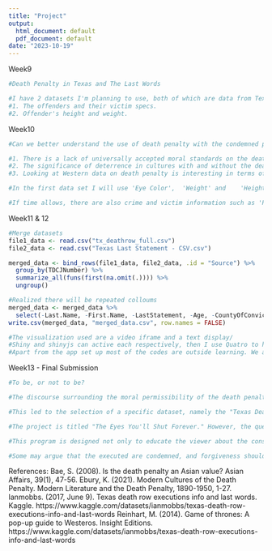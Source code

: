 ```yaml
---
title: "Project"
output:
  html_document: default
  pdf_document: default
date: "2023-10-19"
---
```


Week9
```r
#Death Penalty in Texas and The Last Words

#I have 2 datasets I'm planning to use, both of which are data from Texas and have offender's last words.
#1. The offenders and their victim specs. 
#2. Offender's height and weight.
```

Week10
```r
#Can we better understand the use of death penalty with the condemned persons' last words?

#1. There is a lack of universally accepted moral standards on the death penalty: proponents advocate for its role in upholding moral duty and legal principles, while opponents assert it violates the salinity of life (Pojman & Reiman, 1998). There need to be some other more cultural/case-by-case considerations rather than mere moral high ground.
#2. The significance of deterrence in cultures with and without the death penalty are very different. Jurisdictions like Southern American state Tennessee employs 'death row' not only to signify the gravity of investigations but also to serve as a deterrent, sometimes without performing actual executions (Wright, 1991). With the visualized presentation on the last words, I believe it will further enhance the deterrence effect of using death penalty and inform the public about the serious crimes.
#3. Looking at Western data on death penalty is interesting in terms of how in the ideological conflict, they would usually accuse the Eastern culture as 'uncivilized' and 'morally impermissible' that the latter would still execute people (Feng, 2007). This is evidenced in the Disney version(s) of Mulan suggests that women soldiers in ancient China faced death sentences, contradicting historical evidence (Goh, 2021). The current death penalty debate is deeply grounded in Western values and there is expected to have appealing findings at the end of the project as the data mining proceeds.

#In the first data set I will use 'Eye Color',	'Weight' and	'Height' and 'Last Statement' to vividly present the offender's character with variations. In addition, the second dataset's 'Offender Information Link' and 'Last Statement Link' will be incorporated for the viewer to find out more about the offender to inform the viewer the incident once they feel touched reading the last statement. I can merge the two datasets into one using the 'TDCJ Number' and verify the 'Last Name' and	'First Name'. The 'Date Received' and	'Execution Date' can showcase the investigation process and the deterrence effect of death penalty with a plot.

#If time allows, there are also crime and victim information such as 'Previous Crime (0=No, 1=Yes),	Co-defendants,	Number of victim,	White victim,	Hispanic victim,	Black victim,	Victim of other races,	Female victim and	Male victim' to use.
```

Week11 & 12
```r
#Merge datasets
file1_data <- read.csv("tx_deathrow_full.csv")
file2_data <- read.csv("Texas Last Statement - CSV.csv")

merged_data <- bind_rows(file1_data, file2_data, .id = "Source") %>%
  group_by(TDCJNumber) %>%
  summarize_all(funs(first(na.omit(.)))) %>%
  ungroup()

#Realized there will be repeated colloums
merged_data <- merged_data %>%
  select(-Last.Name, -First.Name, -LastStatement, -Age, -CountyOfConviction, -EducationLevel, -NativeCounty)
write.csv(merged_data, "merged_data.csv", row.names = FALSE)

#The visualization used are a video iframe and a text display/
#Shiny and shinyjs can active each respectively, then I use Quatro to hold the app on my website.
#Apart from the app set up most of the codes are outside learning. We also explored the possibility of using packages that can directly enable drawing in R, but due to its significantly learning curve I used Shiny as a compomized but functional solution.
```

Week13 - Final Submission
```r
#To be, or not to be?

#The discourse surrounding the moral permissibility of the death penalty is a perennial topic, generating impassioned debates on ethical, legal, and philosophical grounds (Pojman and Reiman, 1998). While the arguments often traverse terrain such as human rights, justice, and the efficacy of deterrence, this essay aims to cast a spotlight on a facet frequently overshadowed: the cultural dimension. Ebury (2021) suggested that it is significant to bring emerging cultural issues such as new media into the death penalty discussion, together with the already debated moral doctrines including human rights and forgiveness. The punishment now functions as a potent cultural instrument, conveying diverse societal messages rooted in values and historical narratives. Therefore, adapting the lens of cultural relativism – placing the death penalty into specific cultural contexts - offers a more comprehensive perspective on the punishment’s significance and implications. 

#This led to the selection of a specific dataset, namely the "Texas Death Row Executions Info and Last Words" by Ianmobbs (2017). Given constraints in time and resources, instead of conducting a comprehensive comparative analysis across cultures, I focused on the Texas data. I embarked on an educational discovery journey, drawing inspiration from the storyline of "The Game of Thrones" (Reinhart, 2014). In the realm of death penalty storytelling, few aspects evoke more emotion than the final words of the inmates. Valuable insights can be gleaned from their psychological and behavioral responses, shedding light on the viewers' perspectives on serious crimes. I intentionally omitted detailed information about the criminals, opting instead to subtly guide the viewer to the 'Last.Statement'— a dialogue constructed deep within the living soul and departed spirit.

#The project is titled "The Eyes You'll Shut Forever." However, the question arises: will the user truly close these eyes, or will they choose to contempt the last statements made by the death inmates in favor of forgiveness? The video excerpts selected from the phenomenal HBO series mirror the viewer's internal thoughts. If the viewer aligns with the expectation to 'Close Their Eyes,' the character steps onto the path of hope with her alliance. Conversely, if the viewer consistently 'Condemns Their Body,' the character becomes engulfed in the anger of fire, ultimately leading to her lonely demise.

#This program is designed not only to educate the viewer about the consequences of decision-making but also to encourage them, as the end-of-the-game message indicates, to 'Live On With Hope.' The clever introduction of an active element—choosing eye colors illuminates the weighty topic and subtly invokes the concept of equality. Whether alive or deceased, judging from a moral high ground or bearing the heavy responsibilities of a death inmate, we are all creatures with "Brown eyes, green eyes, and blue eyes." We all share the hope that our eyes will peacefully close at the end of the day. Shouldn't we then treat our neighbors as we would want to be treated ourselves?

#Some may argue that the executed are condemned, and forgiveness should not be extended for the harm they caused in the past (Bae, 2008). While such belief has its point, taking this opportunity to build the program, I would like to suggest putting on a period on the cycle of violence and bickering. They have received their judgement, and we as the new generation of the 21 centre, are to listen to their stories to inform positive future changes. By documenting their last words in a thought-provoking manner, their death, even as condemned bodies, contributes to the greater journey of mankind. 
```
References:
    Bae, S. (2008). Is the death penalty an Asian value? Asian Affairs, 39(1), 47-56.
Ebury, K. (2021). Modern Cultures of the Death Penalty. Modern Literature and the Death Penalty, 1890-1950, 1-27.
Ianmobbs. (2017, June 9). Texas death row executions info and last words. Kaggle. https://www.kaggle.com/datasets/ianmobbs/texas-death-row-executions-info-and-last-words 
Reinhart, M. (2014). Game of thrones: A pop-up guide to Westeros. Insight Editions.
https://www.kaggle.com/datasets/ianmobbs/texas-death-row-executions-info-and-last-words